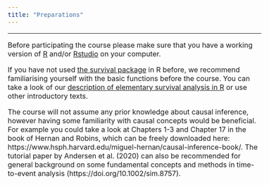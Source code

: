 ```yaml
---
title: "Preparations"
---
```


<style type="text/css">
  body{
  font-size: 12pt;
}
</style>

---

Before participating the course please make sure that you have a working version of [R](https://www.r-project.org) and/or [Rstudio](https://posit.co/download/rstudio-desktop/) on your computer. 

If you have not used [the survival package](https://cran.r-project.org/web/packages/survival/index.html) in R before, we recommend familiarising yourself with the basic functions before the course. You can take a look of our [description of elementary survival analysis in R](survival.html) or use other introductory texts. 

The course will not assume any prior knowledge about causal inference, however having some familiarity with causal concepts would be beneficial. For example you could take a look at Chapters 1-3 and Chapter 17 in the book of Hernan and Robins, which can be freely downloaded here:  https://www.hsph.harvard.edu/miguel-hernan/causal-inference-book/. The tutorial paper by Andersen et al. (2020) can also be recommended for general background on some fundamental concepts and methods in time-to-event analysis (https://doi.org/10.1002/sim.8757).

</br>
